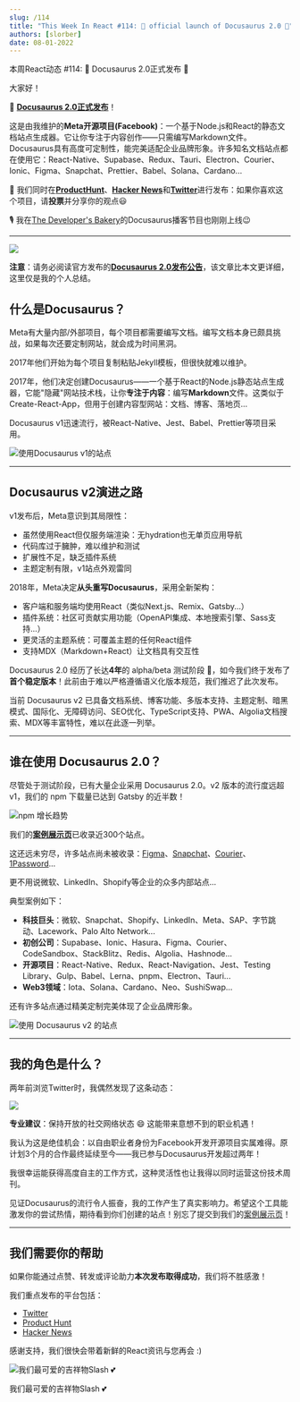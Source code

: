 ```yaml
---
slug: /114
title: "This Week In React #114: 🎉 official launch of Docusaurus 2.0 🥳️"
authors: [slorber]
date: 08-01-2022
---
```


本周React动态 #114: 🎉 Docusaurus 2.0正式发布 🥳️

<!-- truncate -->

大家好！

🎉 [**Docusaurus 2.0正式发布**](https://docusaurus.io/blog/2022/08/01/announcing-docusaurus-2.0?utm_campaign=This%20Week%20In%20React&utm_medium=email&utm_source=Revue%20newsletter)！

这是由我维护的**Meta开源项目(Facebook)**：一个基于Node.js和React的静态文档站点生成器。它让你专注于内容创作——只需编写Markdown文件。Docusaurus具有高度可定制性，能完美适配企业品牌形象。许多知名文档站点都在使用它：React-Native、Supabase、Redux、Tauri、Electron、Courier、Ionic、Figma、Snapchat、Prettier、Babel、Solana、Cardano...

🙏 我们同时在[**ProductHunt**](https://www.producthunt.com/posts/docusaurus-2-0?utm_campaign=This%20Week%20In%20React&utm_medium=email&utm_source=Revue%20newsletter)、[**Hacker News**](https://news.ycombinator.com/item?id=32303052&utm_campaign=This%20Week%20In%20React&utm_medium=email&utm_source=Revue%20newsletter)和[**Twitter**](https://twitter.com/docusaurus/status/1554000364432769025?utm_campaign=This%20Week%20In%20React&utm_medium=email&utm_source=Revue%20newsletter)进行发布：如果你喜欢这个项目，请**投票**并分享你的观点😃

🎙️ 我在[The Developer's Bakery](https://thebakery.dev/39/?utm_campaign=This%20Week%20In%20React&utm_medium=email&utm_source=Revue%20newsletter)的Docusaurus播客节目也刚刚上线😉

---

[![](https://s3.amazonaws.com/revue/items/images/017/224/019/mail/social-card.png?1659345670)](https://docusaurus.io/blog/2022/08/01/announcing-docusaurus-2.0?utm_campaign=This%20Week%20In%20React&utm_medium=email&utm_source=Revue%20newsletter)

**注意**：请务必阅读官方发布的[**Docusaurus 2.0发布公告**](https://docusaurus.io/blog/2022/08/01/announcing-docusaurus-2.0)，该文章比本文更详细，这里仅是我的个人总结。

## 什么是Docusaurus？

Meta有大量内部/外部项目，每个项目都需要编写文档。编写文档本身已颇具挑战，如果每次还要定制网站，就会成为时间黑洞。

2017年他们开始为每个项目复制粘贴Jekyll模板，但很快就难以维护。

2017年，他们决定创建Docusaurus——一个基于React的Node.js静态站点生成器，它能"隐藏"网站技术栈，让你**专注于内容**：编写**Markdown**文件。这类似于Create-React-App，但用于创建内容型网站：文档、博客、落地页...

Docusaurus v1迅速流行，被React-Native、Jest、Babel、Prettier等项目采用。

![使用Docusaurus v1的站点](https://s3.amazonaws.com/revue/items/images/017/224/025/original/v1.gif?1659345706)

---

## Docusaurus v2演进之路

v1发布后，Meta意识到其局限性：

- 虽然使用React但仅服务端渲染：无hydration也无单页应用导航
- 代码库过于臃肿，难以维护和测试
- 扩展性不足，缺乏插件系统
- 主题定制有限，v1站点外观雷同

2018年，Meta决定**从头重写Docusaurus**，采用全新架构：

- 客户端和服务端均使用React（类似Next.js、Remix、Gatsby...）
- 插件系统：社区可贡献实用功能（OpenAPI集成、本地搜索引擎、Sass支持...）
- 更灵活的主题系统：可覆盖主题的任何React组件
- 支持MDX（Markdown+React）让文档具有交互性

Docusaurus 2.0 经历了长达**4年**的 alpha/beta 测试阶段 🤪，如今我们终于发布了**首个稳定版本**！此前由于难以严格遵循语义化版本规范，我们推迟了此次发布。

当前 Docusaurus v2 已具备文档系统、博客功能、多版本支持、主题定制、暗黑模式、国际化、无障碍访问、SEO优化、TypeScript支持、PWA、Algolia文档搜索、MDX等丰富特性，难以在此逐一列举。

---

## 谁在使用 Docusaurus 2.0？

尽管处于测试阶段，已有大量企业采用 Docusaurus 2.0。v2 版本的流行度远超 v1，我们的 npm 下载量已达到 Gatsby 的近半数！

![npm 增长趋势](https://s3.amazonaws.com/revue/items/images/017/224/035/mail/npm-downloads.png?1659345822)

我们的[**案例展示页**](https://docusaurus.io/showcase?utm_campaign=This%20Week%20In%20React&utm_medium=email&utm_source=Revue%20newsletter)已收录近300个站点。

这还远未穷尽，许多站点尚未被收录：[Figma](https://www.figma.com/plugin-docs/?utm_campaign=This%20Week%20In%20React&utm_medium=email&utm_source=Revue%20newsletter)、[Snapchat](https://docs.snap.com/?utm_campaign=This%20Week%20In%20React&utm_medium=email&utm_source=Revue%20newsletter)、[Courier](https://www.courier.com/docs/?utm_campaign=This%20Week%20In%20React&utm_medium=email&utm_source=Revue%20newsletter)、[1Password](https://developer.1password.com/?utm_campaign=This%20Week%20In%20React&utm_medium=email&utm_source=Revue%20newsletter)...

更不用说微软、LinkedIn、Shopify等企业的众多内部站点...

典型案例如下：

- **科技巨头**：微软、Snapchat、Shopify、LinkedIn、Meta、SAP、字节跳动、Lacework、Palo Alto Network...
- **初创公司**：Supabase、Ionic、Hasura、Figma、Courier、CodeSandbox、StackBlitz、Redis、Algolia、Hashnode...
- **开源项目**：React-Native、Redux、React-Navigation、Jest、Testing Library、Gulp、Babel、Lerna、pnpm、Electron、Tauri...
- **Web3领域**：Iota、Solana、Cardano、Neo、SushiSwap...

还有许多站点通过精美定制完美体现了企业品牌形象。

![使用 Docusaurus v2 的站点](https://s3.amazonaws.com/revue/items/images/017/224/051/original/showcase-2.gif?1659345869)

---

## 我的角色是什么？

两年前浏览Twitter时，我偶然发现了这条动态：

[![](https://user-images.githubusercontent.com/749374/182660849-cc39d9d0-85ad-481c-a681-743a9c5b20c7.png)](https://twitter.com/sebastienlorber/status/1232059882091749376)

**专业建议**：保持开放的社交网络状态 😄 这能带来意想不到的职业机遇！

我认为这是绝佳机会：以自由职业者身份为Facebook开发开源项目实属难得。原计划3个月的合作最终延续至今——我已参与Docusaurus开发超过两年！

我很幸运能获得高度自主的工作方式，这种灵活性也让我得以同时运营这份技术周刊。

见证Docusaurus的流行令人振奋，我的工作产生了真实影响力。希望这个工具能激发你的尝试热情，期待看到你们创建的站点！别忘了提交到我们的[案例展示页](https://docusaurus.io/showcase?utm_campaign=This%20Week%20In%20React&utm_medium=email&utm_source=Revue%20newsletter)！

---

## 我们需要你的帮助

如果你能通过点赞、转发或评论助力**本次发布取得成功**，我们将不胜感激！

我们重点发布的平台包括：

- [Twitter](https://twitter.com/docusaurus/status/1554000364432769025?utm_campaign=This%20Week%20In%20React&utm_medium=email&utm_source=Revue%20newsletter)
- [Product Hunt](https://www.producthunt.com/posts/docusaurus-2-0?utm_campaign=This%20Week%20In%20React&utm_medium=email&utm_source=Revue%20newsletter)
- [Hacker News](https://news.ycombinator.com/item?id=32303052&utm_campaign=This%20Week%20In%20React&utm_medium=email&utm_source=Revue%20newsletter)

感谢支持，我们很快会带着新鲜的React资讯与您再会 :)

![我们最可爱的吉祥物Slash 💕](https://s3.amazonaws.com/revue/items/images/017/224/190/mail/CleanShot_2022-08-01_at_11.08.03_402x.png?1659346116)

我们最可爱的吉祥物Slash 💕